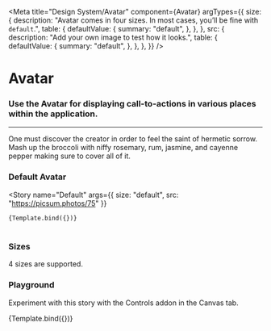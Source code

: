 
<Meta
	title="Design System/Avatar"
	component={Avatar}
	argTypes={{
		size: {
			description:
				"Avatar comes in four sizes. In most cases, you’ll be fine with `default`.",
			table: {
				defaultValue: {
					summary: "default",
				},
			},
		},
		src: {
			description:
				"Add your own image to test how it looks.",
			table: {
				defaultValue: {
					summary: "default",
				},
			},
		},
	}}
/>

# Avatar

### Use the Avatar for displaying call-to-actions in various places within the application.
---

One must discover the creator in order to feel the saint of hermetic sorrow. Mash up the broccoli with niffy rosemary, rum, jasmine, and cayenne pepper making sure to cover all of it.


### Default Avatar

<Story
	name="Default"
	args={{
		size: "default",
		src: "https://picsum.photos/75"
	}}
>
	{Template.bind({})}
</Story>

#
### Sizes

4 sizes are supported.

<Story name="Sizes">
	<div>
		<Avatar size="small" src="https://picsum.photos/75" />
		<Avatar size="default" src="https://picsum.photos/75" />
		<Avatar size="medium" src="https://picsum.photos/75" />
		<Avatar size="large" src="https://picsum.photos/75" />
	</div>
</Story>

### Playground

Experiment with this story with the Controls addon in the Canvas tab.

<Canvas>
	<Story
		name="Playground"
		args={{
			size: "default",
			src: "https://picsum.photos/75"
		}}
	>
		{Template.bind({})}
	</Story>
</Canvas>
